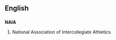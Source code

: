 {{also|naia}}
==English==

==={{initialism}}===
'''NAIA'''

# National Association of Intercollegiate Athletics
{{count page|[[Wiktionary:Page count]]}}
{{anagrams:en/aain}}